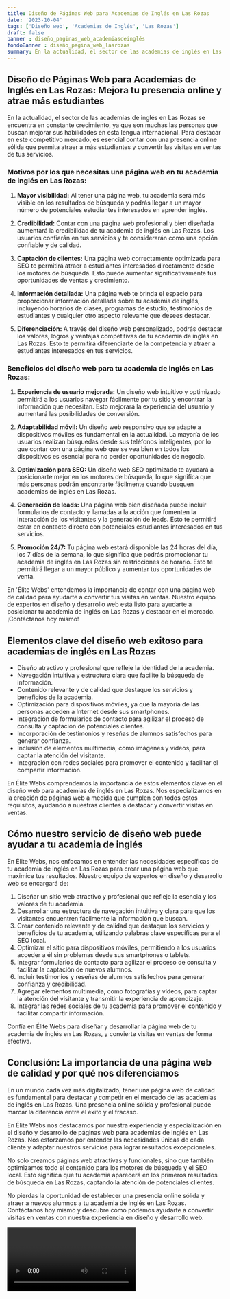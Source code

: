 ```yaml
---
title: Diseño de Páginas Web para Academias de Inglés en Las Rozas
date: '2023-10-04'
tags: ['Diseño web', 'Academias de Inglés', 'Las Rozas']
draft: false
banner : diseño_paginas_web_academiasdeinglés
fondoBanner : diseño_pagina_web_lasrozas
summary: En la actualidad, el sector de las academias de inglés en Las Rozas se encuentra en constante crecimiento, ya que son muchas las personas que buscan mejorar sus habilidades en esta lengua internacional. Para destacar en este competitivo mercado, es esencial contar con una presencia online sólida que permita atraer a más estudiantes y convertir las visitas en ventas de tus servicios.
---
```


## **Diseño de Páginas Web para Academias de Inglés en Las Rozas: Mejora tu presencia online y atrae más estudiantes**

En la actualidad, el sector de las academias de inglés en Las Rozas se encuentra en constante crecimiento, ya que son muchas las personas que buscan mejorar sus habilidades en esta lengua internacional. Para destacar en este competitivo mercado, es esencial contar con una presencia online sólida que permita atraer a más estudiantes y convertir las visitas en ventas de tus servicios.

### **Motivos por los que necesitas una página web en tu academia de inglés en Las Rozas:**

1. **Mayor visibilidad:** Al tener una página web, tu academia será más visible en los resultados de búsqueda y podrás llegar a un mayor número de potenciales estudiantes interesados en aprender inglés.

2. **Credibilidad:** Contar con una página web profesional y bien diseñada aumentará la credibilidad de tu academia de inglés en Las Rozas. Los usuarios confiarán en tus servicios y te considerarán como una opción confiable y de calidad.

3. **Captación de clientes:** Una página web correctamente optimizada para SEO te permitirá atraer a estudiantes interesados directamente desde los motores de búsqueda. Esto puede aumentar significativamente tus oportunidades de ventas y crecimiento.

4. **Información detallada:** Una página web te brinda el espacio para proporcionar información detallada sobre tu academia de inglés, incluyendo horarios de clases, programas de estudio, testimonios de estudiantes y cualquier otro aspecto relevante que desees destacar.

5. **Diferenciación:** A través del diseño web personalizado, podrás destacar los valores, logros y ventajas competitivas de tu academia de inglés en Las Rozas. Esto te permitirá diferenciarte de la competencia y atraer a estudiantes interesados en tus servicios.

### **Beneficios del diseño web para tu academia de inglés en Las Rozas:**

1. **Experiencia de usuario mejorada:** Un diseño web intuitivo y optimizado permitirá a los usuarios navegar fácilmente por tu sitio y encontrar la información que necesitan. Esto mejorará la experiencia del usuario y aumentará las posibilidades de conversión.

2. **Adaptabilidad móvil:** Un diseño web responsivo que se adapte a dispositivos móviles es fundamental en la actualidad. La mayoría de los usuarios realizan búsquedas desde sus teléfonos inteligentes, por lo que contar con una página web que se vea bien en todos los dispositivos es esencial para no perder oportunidades de negocio.

3. **Optimización para SEO:** Un diseño web SEO optimizado te ayudará a posicionarte mejor en los motores de búsqueda, lo que significa que más personas podrán encontrarte fácilmente cuando busquen academias de inglés en Las Rozas.

4. **Generación de leads:** Una página web bien diseñada puede incluir formularios de contacto y llamadas a la acción que fomenten la interacción de los visitantes y la generación de leads. Esto te permitirá estar en contacto directo con potenciales estudiantes interesados en tus servicios.

5. **Promoción 24/7:** Tu página web estará disponible las 24 horas del día, los 7 días de la semana, lo que significa que podrás promocionar tu academia de inglés en Las Rozas sin restricciones de horario. Esto te permitirá llegar a un mayor público y aumentar tus oportunidades de venta.

En 'Élite Webs' entendemos la importancia de contar con una página web de calidad para ayudarte a convertir tus visitas en ventas. Nuestro equipo de expertos en diseño y desarrollo web está listo para ayudarte a posicionar tu academia de inglés en Las Rozas y destacar en el mercado. ¡Contáctanos hoy mismo!

<GifSeo />

<Cta />

## Elementos clave del diseño web exitoso para academias de inglés en Las Rozas

- Diseño atractivo y profesional que refleje la identidad de la academia.
- Navegación intuitiva y estructura clara que facilite la búsqueda de información.
- Contenido relevante y de calidad que destaque los servicios y beneficios de la academia.
- Optimización para dispositivos móviles, ya que la mayoría de las personas acceden a Internet desde sus smartphones.
- Integración de formularios de contacto para agilizar el proceso de consulta y captación de potenciales clientes.
- Incorporación de testimonios y reseñas de alumnos satisfechos para generar confianza.
- Inclusión de elementos multimedia, como imágenes y vídeos, para captar la atención del visitante.
- Integración con redes sociales para promover el contenido y facilitar el compartir información.

En Élite Webs comprendemos la importancia de estos elementos clave en el diseño web para academias de inglés en Las Rozas. Nos especializamos en la creación de páginas web a medida que cumplen con todos estos requisitos, ayudando a nuestras clientes a destacar y convertir visitas en ventas.

## Cómo nuestro servicio de diseño web puede ayudar a tu academia de inglés

En Élite Webs, nos enfocamos en entender las necesidades específicas de tu academia de inglés en Las Rozas para crear una página web que maximice tus resultados. Nuestro equipo de expertos en diseño y desarrollo web se encargará de:

1. Diseñar un sitio web atractivo y profesional que refleje la esencia y los valores de tu academia.
2. Desarrollar una estructura de navegación intuitiva y clara para que los visitantes encuentren fácilmente la información que buscan.
3. Crear contenido relevante y de calidad que destaque los servicios y beneficios de tu academia, utilizando palabras clave específicas para el SEO local.
4. Optimizar el sitio para dispositivos móviles, permitiendo a los usuarios acceder a él sin problemas desde sus smartphones o tablets.
5. Integrar formularios de contacto para agilizar el proceso de consulta y facilitar la captación de nuevos alumnos.
6. Incluir testimonios y reseñas de alumnos satisfechos para generar confianza y credibilidad.
7. Agregar elementos multimedia, como fotografías y vídeos, para captar la atención del visitante y transmitir la experiencia de aprendizaje.
8. Integrar las redes sociales de tu academia para promover el contenido y facilitar compartir información.

Confía en Élite Webs para diseñar y desarrollar la página web de tu academia de inglés en Las Rozas, y convierte visitas en ventas de forma efectiva.

## Conclusión: La importancia de una página web de calidad y por qué nos diferenciamos

En un mundo cada vez más digitalizado, tener una página web de calidad es fundamental para destacar y competir en el mercado de las academias de inglés en Las Rozas. Una presencia online sólida y profesional puede marcar la diferencia entre el éxito y el fracaso.

En Élite Webs nos destacamos por nuestra experiencia y especialización en el diseño y desarrollo de páginas web para academias de inglés en Las Rozas. Nos esforzamos por entender las necesidades únicas de cada cliente y adaptar nuestros servicios para lograr resultados excepcionales.

No solo creamos páginas web atractivas y funcionales, sino que también optimizamos todo el contenido para los motores de búsqueda y el SEO local. Esto significa que tu academia aparecerá en los primeros resultados de búsqueda en Las Rozas, captando la atención de potenciales clientes.

No pierdas la oportunidad de establecer una presencia online sólida y atraer a nuevos alumnos a tu academia de inglés en Las Rozas. Contáctanos hoy mismo y descubre cómo podemos ayudarte a convertir visitas en ventas con nuestra experiencia en diseño y desarrollo web.

<Video />

<CtaBot job='Academias de Inglés' city='Las Rozas'/>

<Gmaps query='Las Rozas+españa+maps' />